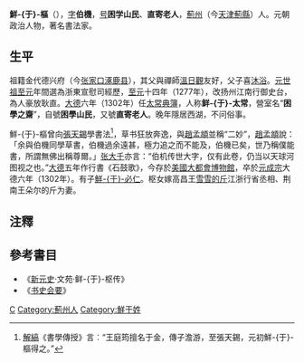 {{noteTA
|1=zh-hans:鲜-{于}-; zh-hant:鮮-{于}-;
}}
'''鮮-{于}-樞'''（{{bd|1246年||1302年||catIdx=X}}），[[表字|字]]'''伯機'''，[[号|号]]'''困学山民'''、'''直寄老人'''，[[薊州|薊州]]（今[[天津|天津]][[薊縣|薊縣]]）人。元朝政治人物，著名書法家。

==生平==

祖籍金代德兴府（今[[张家口|张家口]][[涿鹿县|涿鹿县]]），其父與禪師[[溫日觀|溫日觀]]友好，父子喜[[沐浴|沐浴]]。[[元世祖|元世祖]][[至元_(忽必烈)|至元]]年間選為浙東宣慰司經歷，[[至元_(忽必烈)|至元]]十四年（1277年），改扬州江南行御史台，為人豪放耿直。[[大德_(元朝)|大德]]六年（1302年）任[[太常典簿|太常典簿]]，人称'''鲜-{于}-太常'''，營室名“'''困學之齋'''”，自號'''困學山民'''，又號'''直寄老人'''。晚年隱居西湖，不问俗事。

鮮-{于}-樞曾向[[張天錫|張天錫]]學書法<ref>[[解縞|解縞]]《書學傳授》言︰“王庭筠擅名于金，傳子澹游，至張天錫，元初鮮-{于}-樞得之。”</ref>，草书狂放奔逸，與[[趙孟頫|趙孟頫]]並稱“二妙”，[[趙孟頫|趙孟頫]]說：「余與伯機同學草書，伯機過余遠甚，極力追之而不能及，伯機已矣，世乃稱僕能書，所謂無佛出稱尊爾。」[[张大千|张大千]]亦言：“伯机传世大字，仅有此卷，仍当以天球河图视之也。”[[大德_(元朝)|大德]]五年作行書《石鼓歌》，今存於[[美國|美國]][[大都會博物館|大都會博物館]]，卒於[[元成宗|元成宗]]大德六年（1302年）。有子[[鮮于必仁|鮮-{于}-必仁]]。枢女嫁高昌王[[雪雪的斤|雪雪的斤]]江浙行省丞相、荆南王朵尔的斤为妻。

==注釋==
<references/>

==參考書目==
* 《[[新元史|新元史]]·文苑·鲜-{于}-枢传》
* 《[[书史会要|书史会要]]》

{{DEFAULTSORT:X}}
[[Category:元朝政治人物|C]]
[[Category:薊州人|Category:薊州人]]
[[Category:鮮于姓|Category:鮮于姓]]